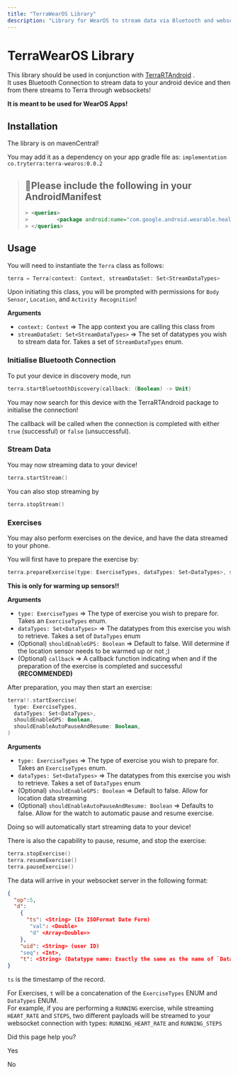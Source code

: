 ```yaml
---
title: "TerraWearOS Library"
description: "Library for WearOS to stream data via Bluetooth and websockets"
---
```

# TerraWearOS Library

This library should be used in conjunction with [TerraRTAndroid](https://github.com/tryterra/TerraRTAndroid)
.  
It uses Bluetooth Connection to stream data to your android device and then from there streams to Terra through websockets!

**It is meant to be used for WearOS Apps!**

## Installation

The library is on mavenCentral!

You may add it as a dependency on your app gradle file as: `implementation co.tryterra:terra-wearos:0.0.2`

> ## 📘Please include the following in your AndroidManifest
> 
> ```xml
> > <queries>
> >         <package android:name="com.google.android.wearable.healthservices" />
> > </queries>
> 
> ```

## Usage

You will need to instantiate the `Terra` class as follows:

```kotlin
terra = Terra(context: Context, streamDataSet: Set<StreamDataTypes>

```

Upon initiating this class, you will be prompted with permissions for `Body Sensor`, `Location`, and `Activity Recognition`!

**Arguments**

*   `context: Context` => The app context you are calling this class from
*   `streamDataSet: Set<StreamDataTypes>` => The set of datatypes you wish to stream data for. Takes a set of `StreamDataTypes` enum.

### Initialise Bluetooth Connection

To put your device in discovery mode, run

```kotlin
terra.startBluetoothDiscovery(callback: (Boolean) -> Unit)

```

You may now search for this device with the TerraRTAndroid package to initialise the connection!

The callback will be called when the connection is completed with either `true` (successful) or `false` (unsuccessful).

### Stream Data

You may now streaming data to your device!

```kotlin
terra.startStream()

```

You can also stop streaming by

```kotlin
terra.stopStream()

```

### Exercises

You may also perform exercises on the device, and have the data streamed to your phone.

You will first have to prepare the exercise by:

```kotlin
terra.prepareExercise(type: ExerciseTypes, dataTypes: Set<DataTypes>, shouldEnableGPS: Boolean, callback: (Boolean) -> Unit)

```

**This is only for warming up sensors!!**

**Arguments**

*   `type: ExerciseTypes` => The type of exercise you wish to prepare for. Takes an `ExerciseTypes` enum.
*   `dataTypes: Set<DataTypes>` => The datatypes from this exercise you wish to retrieve. Takes a set of `DataTypes` enum
*   (Optional) `shouldEnableGPS: Boolean` => Default to false. Will determine if the location sensor needs to be warmed up or not ;)
*   (Optional) `callback` => A callback function indicating when and if the preparation of the exercise is completed and successful **(RECOMMENDED)**

After preparation, you may then start an exercise:

```kotlin
terra!!.startExercise(
  type: ExerciseTypes,
  dataTypes: Set<DataTypes>,
  shouldEnableGPS: Boolean,
  shouldEnableAutoPauseAndResume: Boolean,
)

```

**Arguments**

*   `type: ExerciseTypes` => The type of exercise you wish to prepare for. Takes an `ExerciseTypes` enum.
*   `dataTypes: Set<DataTypes>` => The datatypes from this exercise you wish to retrieve. Takes a set of `DataTypes` enum
*   (Optional) `shouldEnableGPS: Boolean` => Default to false. Allow for location data streaming
*   (Optional) `shouldEnableAutoPauseAndResume: Boolean` => Defaults to false. Allow for the watch to automatic pause and resume exercise.

Doing so will automatically start streaming data to your device!

There is also the capability to pause, resume, and stop the exercise:

```kotlin
terra.stopExercise()
terra.resumeExercise()
terra.pauseExercise()

```

The data will arrive in your websocket server in the following format:

```json
{
  "op":5,
  "d":
    {
      "ts": <String> (In ISOFormat Date Form)
       "val": <Double>
       "d" <Array<Double>>
    },
    "uid": <String> (user ID)
    "seq": <Int>,
    "t": <String> (Datatype name: Exactly the same as the name of `DataTypes` enum)
}

```

`ts` is the timestamp of the record.

For Exercises, `t` will be a concatenation of the `ExerciseTypes` ENUM and `DataTypes` ENUM.  
For example, if you are performing a `RUNNING` exercise, while streaming `HEART_RATE` and `STEPS`, two different payloads will be streamed to your websocket connection with types: `RUNNING_HEART_RATE` and `RUNNING_STEPS`

Did this page help you?

Yes

No